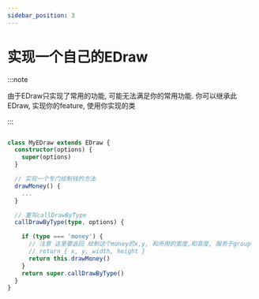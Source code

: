 ```yaml
---
sidebar_position: 3
---
```


# 实现一个自己的EDraw

:::note

由于EDraw只实现了常用的功能, 可能无法满足你的常用功能. 你可以继承此EDraw, 实现你的feature, 使用你实现的类 

:::


```ts

class MyEDraw extends EDraw {
  constructor(options) {
    super(options)
  }

  // 实现一个专门绘制钱的方法
  drawMoney() {
    ...
  }

  // 重写callDrawByType
  callDrawByType(type, options) {

    if (type === 'money') {
      // 注意 这里要返回 绘制这个money的x,y, 和所用的宽度,和高度, 服务于group
      // return { x, y, width, height }
      return this.drawMoney()
    }
    return super.callDrawByType()
  }
}

```